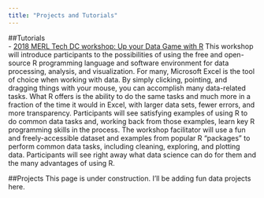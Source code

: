```yaml
---
title: "Projects and Tutorials"
---
```


##Tutorials  
- [2018 MERL Tech DC workshop: Up your Data Game with R](merl.tech.html)
This workshop will introduce participants to the possibilities of using the free and open-source R programming language and software environment for data processing, analysis, and visualization. For many, Microsoft Excel is the tool of choice when working with data. By simply clicking, pointing, and dragging things with your mouse, you can accomplish many data-related tasks. What R offers is the ability to do the same tasks and much more in a fraction of the time it would in Excel, with larger data sets, fewer errors, and more transparency. Participants will see satisfying examples of using R to do common data tasks and, working back from those examples, learn key R programming skills in the process. The workshop facilitator will use a fun and freely-accessible dataset and examples from popular R “packages” to perform common data tasks, including cleaning, exploring, and plotting data. Participants will see right away what data science can do for them and the many advantages of using R.


##Projects
This page is under construction. I'll be adding fun data projects here.

